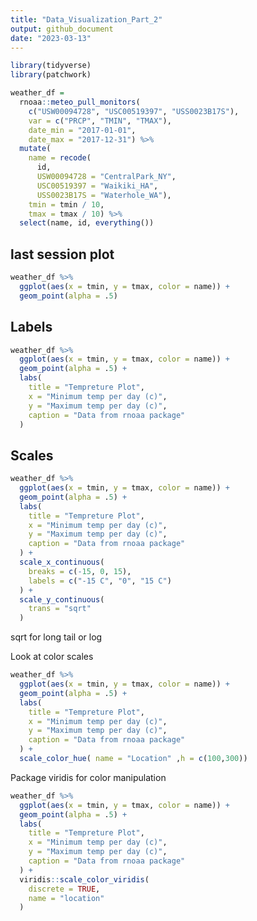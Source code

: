```yaml
---
title: "Data_Visualization_Part_2"
output: github_document
date: "2023-03-13"
---
```


```r
library(tidyverse)
library(patchwork)
```


```r
weather_df = 
  rnoaa::meteo_pull_monitors(
    c("USW00094728", "USC00519397", "USS0023B17S"),
    var = c("PRCP", "TMIN", "TMAX"), 
    date_min = "2017-01-01",
    date_max = "2017-12-31") %>%
  mutate(
    name = recode(
      id, 
      USW00094728 = "CentralPark_NY", 
      USC00519397 = "Waikiki_HA",
      USS0023B17S = "Waterhole_WA"),
    tmin = tmin / 10,
    tmax = tmax / 10) %>%
  select(name, id, everything())
```


## last session plot

```r
weather_df %>% 
  ggplot(aes(x = tmin, y = tmax, color = name)) +
  geom_point(alpha = .5)
```

## Labels
```r
weather_df %>% 
  ggplot(aes(x = tmin, y = tmax, color = name)) +
  geom_point(alpha = .5) +
  labs(
    title = "Tempreture Plot",
    x = "Minimum temp per day (c)",
    y = "Maximum temp per day (c)",
    caption = "Data from rnoaa package"
  )
```

## Scales

```r
weather_df %>% 
  ggplot(aes(x = tmin, y = tmax, color = name)) +
  geom_point(alpha = .5) +
  labs(
    title = "Tempreture Plot",
    x = "Minimum temp per day (c)",
    y = "Maximum temp per day (c)",
    caption = "Data from rnoaa package"
  ) +
  scale_x_continuous(
    breaks = c(-15, 0, 15),
    labels = c("-15 C", "0", "15 C")
  ) +
  scale_y_continuous(
    trans = "sqrt"
  )
```

sqrt for long tail
or log


Look at color scales

```r
weather_df %>% 
  ggplot(aes(x = tmin, y = tmax, color = name)) +
  geom_point(alpha = .5) +
  labs(
    title = "Tempreture Plot",
    x = "Minimum temp per day (c)",
    y = "Maximum temp per day (c)",
    caption = "Data from rnoaa package"
  ) +
  scale_color_hue( name = "Location" ,h = c(100,300))
```

Package viridis for color manipulation

```r
weather_df %>% 
  ggplot(aes(x = tmin, y = tmax, color = name)) +
  geom_point(alpha = .5) +
  labs(
    title = "Tempreture Plot",
    x = "Minimum temp per day (c)",
    y = "Maximum temp per day (c)",
    caption = "Data from rnoaa package"
  ) +
  viridis::scale_color_viridis(
    discrete = TRUE,
    name = "location"
  )
```

